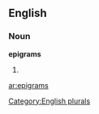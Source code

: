 ==English==

===Noun===
'''epigrams'''

# {{plural of|[[epigram]]}}

[[Category:English plurals]]

[[ar:epigrams]]